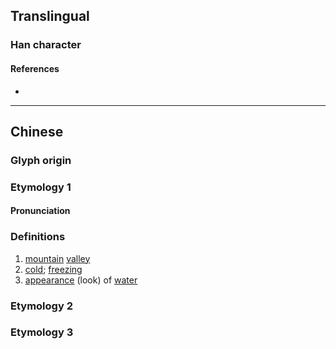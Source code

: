 {{character info/new}}
==Translingual==

===Han character===
{{Han char|rn=85|rad=水|as=17|sn=20|four=|canj=ESLR|ids=⿰氵臨}}

====References====
* {{Han ref|kx=0661.070|dkj=18700|dj=1070.270|hdz=31787.030|uh=7036|ud=28726}}

----

==Chinese==
{{zh-forms}}

===Glyph origin===
{{Han etym}}

===Etymology 1===
====Pronunciation====
{{zh-pron
|m=lín
|c=lam4
|mc=y
|oc=y
|cat=n,a
}}

===Definitions===
{{zh-hanzi}}

# [[mountain]] [[valley]]
# [[cold]]; [[freezing]]
# [[appearance]] (look) of [[water]]

===Etymology 2===
{{zh-see|臨|a}}

===Etymology 3===
{{zh-see|淋|a}}